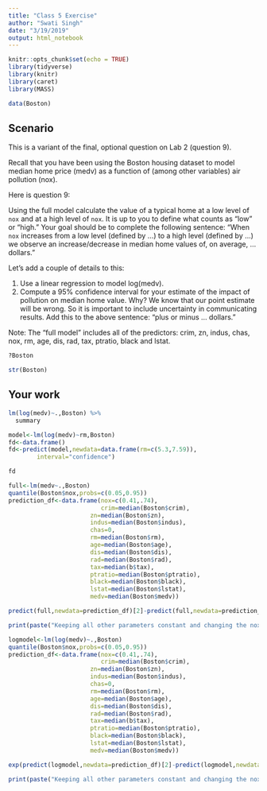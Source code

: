 ```yaml
---
title: "Class 5 Exercise"
author: "Swati Singh"
date: "3/19/2019"
output: html_notebook
---
```


```r
knitr::opts_chunk$set(echo = TRUE)
library(tidyverse)
library(knitr)
library(caret)
library(MASS)

data(Boston)

```

## Scenario

This is a variant of the final, optional question on Lab 2 (question 9).  

Recall that you have been using the Boston housing dataset to model median home price (medv) as a function of (among other variables) air pollution (nox).

Here is question 9:  

Using the full model calculate the value of a typical home at a low level of `nox` and at a high level of `nox`.  It is up to you to define what counts as "low" or "high."  Your goal should be to complete the following sentence:  "When `nox` increases from a low level (defined by ...) to a high level (defined by ...) we observe an increase/decrease in median home values of, on average, ... dollars."

Let's add a couple of details to this:

1. Use a linear regression to model log(medv).
2. Compute a 95% confidence interval for your estimate of the impact of pollution on median home value. Why? We know that our point estimate will be wrong.  So it is important to include uncertainty in communicating results.  Add this to the above sentence: "plus or minus ... dollars."

Note: The "full model" includes all of the predictors:  crim, zn, indus, chas, nox, rm, age, dis, rad, tax, ptratio, black and lstat.

```r
?Boston

str(Boston)
```

## Your work

```r
lm(log(medv)~.,Boston) %>%
  summary

model<-lm(log(medv)~rm,Boston)
fd<-data.frame()
fd<-predict(model,newdata=data.frame(rm=c(5.3,7.59)),
        interval="confidence")

fd

```

```r
full<-lm(medv~.,Boston)
quantile(Boston$nox,probs=c(0.05,0.95))
prediction_df<-data.frame(nox=c(0.41,.74),
                          crim=median(Boston$crim),
                       zn=median(Boston$zn),
                       indus=median(Boston$indus),
                       chas=0,
                       rm=median(Boston$rm),
                       age=median(Boston$age),
                       dis=median(Boston$dis),
                       rad=median(Boston$rad),
                       tax=median(b$tax),
                       ptratio=median(Boston$ptratio),
                       black=median(Boston$black),
                       lstat=median(Boston$lstat),
                       medv=median(Boston$medv))

predict(full,newdata=prediction_df)[2]-predict(full,newdata=prediction_df)[1]

print(paste("Keeping all other parameters constant and changing the nox levels from low to high, average price decreases by ",1000*round(predict(full,newdata=prediction_df)[2]-predict(full,newdata=prediction_df)[1],1)))
```


```r
logmodel<-lm(log(medv)~.,Boston)
quantile(Boston$nox,probs=c(0.05,0.95))
prediction_df<-data.frame(nox=c(0.41,.74),
                          crim=median(Boston$crim),
                       zn=median(Boston$zn),
                       indus=median(Boston$indus),
                       chas=0,
                       rm=median(Boston$rm),
                       age=median(Boston$age),
                       dis=median(Boston$dis),
                       rad=median(Boston$rad),
                       tax=median(b$tax),
                       ptratio=median(Boston$ptratio),
                       black=median(Boston$black),
                       lstat=median(Boston$lstat),
                       medv=median(Boston$medv))

exp(predict(logmodel,newdata=prediction_df)[2]-predict(logmodel,newdata=prediction_df)[1])

print(paste("Keeping all other parameters constant and changing the nox levels from low to high, average price decreases by ",1000*abs(round(exp(predict(logmodel,newdata=prediction_df)[2])*mean(exp(residuals(logmodel)))-exp(predict(logmodel,newdata=prediction_df)[1])*mean(exp(residuals(logmodel))),0))))


```